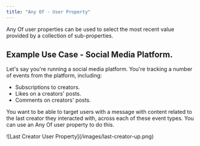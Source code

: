 ```yaml
---
title: "Any Of - User Property"
---
```


Any Of user properties can be used to select the most recent value provided by a collection of sub-properties.

## Example Use Case - Social Media Platform.

Let's say you're running a social media platform. You're tracking a number of events from the platform, including:

- Subscriptions to creators.
- Likes on a creators' posts.
- Comments on creators' posts.

You want to be able to target users with a message with content related to the last creator they interacted with, across each of these event types. You can use an Any Of user property to do this.


<Frame>
![Last Creator User Property](/images/last-creator-up.png)
</Frame>
